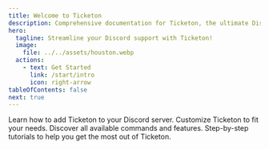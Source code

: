 ```yaml
---
title: Welcome to Ticketon
description: Comprehensive documentation for Ticketon, the ultimate Discord ticket bot.
hero:
  tagline: Streamline your Discord support with Ticketon!
  image:
    file: ../../assets/houston.webp
  actions:
    - text: Get Started
      link: /start/intro
      icon: right-arrow
tableOfContents: false
next: true
---
```



<CardGrid stagger>
  <Card title="Installation" icon="rocket">
    Learn how to add Ticketon to your Discord server.
  </Card>
  <Card title="Configuration" icon="setting">
    Customize Ticketon to fit your needs.
  </Card>
  <Card title="Commands" icon="forward-slash">
    Discover all available commands and features.
  </Card>
  <Card title="Guides" icon="open-book">
    Step-by-step tutorials to help you get the most out of Ticketon.
  </Card>
</CardGrid>
